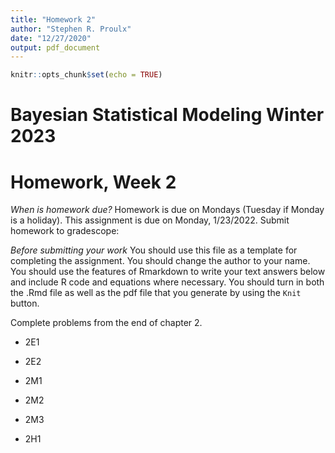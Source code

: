 ```yaml
---
title: "Homework 2"
author: "Stephen R. Proulx"
date: "12/27/2020"
output: pdf_document
---
```


```r
knitr::opts_chunk$set(echo = TRUE)
```
# Bayesian Statistical Modeling Winter 2023
# Homework, Week 2

*When is homework due?* Homework is due on Mondays (Tuesday if Monday is a holiday). This assignment is due on Monday, 1/23/2022. Submit homework to gradescope: 

*Before submitting your work* You should use this file as a template for completing the assignment. You should change the author to your name. You should use the features of Rmarkdown to write your text answers below and include R code and equations where necessary. You should turn in both the .Rmd file as well as the pdf file that you generate by using the `Knit` button.


Complete problems from the end of chapter 2.

* 2E1

* 2E2

* 2M1

* 2M2

* 2M3

* 2H1

